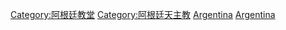 [[Category:阿根廷教堂|Category:阿根廷教堂]]
[[Category:阿根廷天主教|Category:阿根廷天主教]]
[[Category:南美洲天主教堂|Argentina]]
[[Category:各国天主教堂|Argentina]]